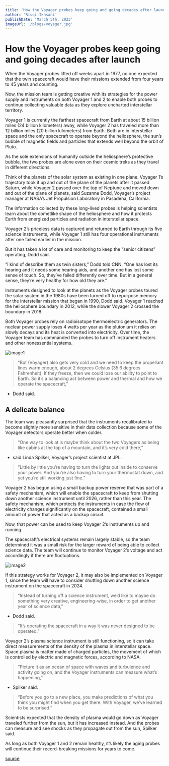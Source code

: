 ```yaml
---
title: 'How the Voyager probes keep going and going decades after launch '
author: 'Risqi Ikhsani'
publishDate: 'March 5th, 2023'
imageUrl: '/blogs/voyager.jpg'
---
```


# How the Voyager probes keep going and going decades after launch 

When the Voyager probes lifted off weeks apart in 1977, no one expected that the twin spacecraft would have their missions extended from four years to 45 years and counting.

Now, the mission team is getting creative with its strategies for the power supply and instruments on both Voyager 1 and 2 to enable both probes to continue collecting valuable data as they explore uncharted interstellar territory.

Voyager 1 is currently the farthest spacecraft from Earth at about 15 billion miles (24 billion kilometers) away, while Voyager 2 has traveled more than 12 billion miles (20 billion kilometers) from Earth. Both are in interstellar space and the only spacecraft to operate beyond the heliosphere, the sun’s bubble of magnetic fields and particles that extends well beyond the orbit of Pluto.

As the sole extensions of humanity outside the heliosphere’s protective bubble, the two probes are alone even on their cosmic treks as they travel in different directions.

Think of the planets of the solar system as existing in one plane. Voyager 1’s trajectory took it up and out of the plane of the planets after it passed Saturn, while Voyager 2 passed over the top of Neptune and moved down and out of the plane of planets, said Suzanne Dodd, Voyager’s project manager at NASA’s Jet Propulsion Laboratory in Pasadena, California.

The information collected by these long-lived probes is helping scientists learn about the cometlike shape of the heliosphere and how it protects Earth from energized particles and radiation in interstellar space. 

 Voyager 2’s priceless data is captured and returned to Earth through its five science instruments, while Voyager 1 still has four operational instruments after one failed earlier in the mission.

But it has taken a lot of care and monitoring to keep the “senior citizens” operating, Dodd said. 

 “I kind of describe them as twin sisters,” Dodd told CNN. “One has lost its hearing and it needs some hearing aids, and another one has lost some sense of touch. So, they’ve failed differently over time. But in a general sense, they’re very healthy for how old they are.”

Instruments designed to look at the planets as the Voyager probes toured the solar system in the 1980s have been turned off to repurpose memory for the interstellar mission that began in 1990, Dodd said. Voyager 1 reached the heliosphere boundary in 2012, while the slower Voyager 2 crossed the boundary in 2018.

Both Voyager probes rely on radioisotope thermoelectric generators. The nuclear power supply loses 4 watts per year as the plutonium it relies on slowly decays and its heat is converted into electricity. Over time, the Voyager team has commanded the probes to turn off instrument heaters and other nonessential systems. 

![image1](https://media.cnn.com/api/v1/images/stellar/prod/230509151710-02-nasa-voyager-mission.jpg?c=16x9&q=h_720,w_1280,c_fill/f_webp)

> “But (Voyager) also gets very cold and we need to keep the propellant lines warm enough, about 2 degrees Celsius (35.6 degrees Fahrenheit). If they freeze, then we could lose our ability to point to Earth. So it’s a balancing act between power and thermal and how we operate the spacecraft,” 
- Dodd said.

## A delicate balance

The team was pleasantly surprised that the instruments recalibrated to become slightly more sensitive in their data collection because some of the Voyager detectors operate better when colder.

> “One way to look at is maybe think about the two Voyagers as being like cabins at the top of a mountain, and it’s very cold there,” 
- said Linda Spilker, Voyager’s project scientist at JPL.

> ”Little by little you’re having to turn the lights out inside to conserve your power. And you’re also having to turn your thermostat down, and yet you’re still working just fine.” 

 Voyager 2 has begun using a small backup power reserve that was part of a safety mechanism, which will enable the spacecraft to keep from shutting down another science instrument until 2026, rather than this year. The safety mechanism, which protects the instruments in case the flow of electricity changes significantly on the spacecraft, contained a small amount of power that acted as a backup circuit.

Now, that power can be used to keep Voyager 2’s instruments up and running.

The spacecraft’s electrical systems remain largely stable, so the team determined it was a small risk for the larger reward of being able to collect science data. The team will continue to monitor Voyager 2’s voltage and act accordingly if there are fluctuations. 

![image2](https://media.cnn.com/api/v1/images/stellar/prod/230509151705-01-nasa-voyager-mission.jpg?c=16x9&q=h_720,w_1280,c_fill/f_webp)

 If this strategy works for Voyager 2, it may also be implemented on Voyager 1, since the team will have to consider shutting down another science instrument on the spacecraft in 2024.

> “Instead of turning off a science instrument, we’d like to maybe do something very creative, engineering-wise, in order to get another year of science data,” 
- Dodd said. 
> “It’s operating the spacecraft in a way it was never designed to be operated.” 

Voyager 2’s plasma science instrument is still functioning, so it can take direct measurements of the density of the plasma in interstellar space. Space plasma is matter made of charged particles, the movement of which is controlled by electric and magnetic forces, according to NASA.

> “Picture it as an ocean of space with waves and turbulence and activity going on, and the Voyager instruments can measure what’s happening,” 
- Spilker said. 
> “Before you go to a new place, you make predictions of what you think you might find when you get there. With Voyager, we’ve learned to be surprised.”

Scientists expected that the density of plasma would go down as Voyager traveled further from the sun, but it has increased instead. And the probes can measure and see shocks as they propagate out from the sun, Spilker said.

As long as both Voyager 1 and 2 remain healthy, it’s likely the aging probes will continue their record-breaking missions for years to come. 


[source](https://edition.cnn.com/2023/05/10/world/nasa-voyager-probes-power-scn/index.html)